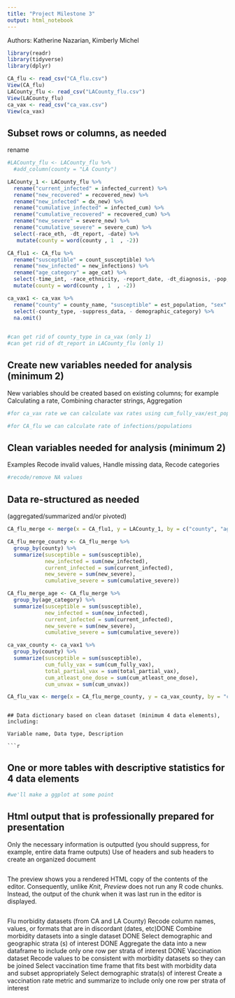 ```yaml
---
title: "Project Milestone 3"
output: html_notebook
---
```


Authors: Katherine Nazarian, Kimberly Michel

```r
library(readr)
library(tidyverse)
library(dplyr)

CA_flu <- read_csv("CA_flu.csv")
View(CA_flu)
LACounty_flu <- read_csv("LACounty_flu.csv")
View(LACounty_flu)
ca_vax <- read_csv("ca_vax.csv")
View(ca_vax)

```

## Subset rows or columns, as needed
rename 
```r
#LACounty_flu <- LACounty_flu %>% 
  #add_column(county = "LA County")

LACounty_1 <- LACounty_flu %>% 
  rename("current_infected" = infected_current) %>%
  rename("new_recovered" = recovered_new) %>% 
  rename("new_infected" = dx_new) %>% 
  rename("cumulative_infected" = infected_cum) %>% 
  rename("cumulative_recovered" = recovered_cum) %>% 
  rename("new_severe" = severe_new) %>% 
  rename("cumulative_severe" = severe_cum) %>% 
  select(-race_eth, -dt_report, -date) %>% 
   mutate(county = word(county , 1  , -2))

CA_flu1 <- CA_flu %>% 
  rename("susceptible" = count_susceptible) %>% 
  rename("new_infected" = new_infections) %>% 
  rename("age_category" = age_cat) %>% 
  select(-time_int, -race_ethnicity, -report_date, -dt_diagnosis, -pop, -new_unrecovered, -cumulative_unrecovered) %>%
  mutate(county = word(county , 1  , -2))

ca_vax1 <- ca_vax %>% 
  rename("county" = county_name, "susceptible" = est_population, "sex" = demographic_value) %>%
  select(-county_type, -suppress_data, - demographic_category) %>% 
  na.omit()
  

#can get rid of county_type in ca_vax (only 1) 
#can get rid of dt_report in LACounty_flu (only 1)

```

## Create new variables needed for analysis (minimum 2)

New variables should be created based on existing columns; for example Calculating a rate, Combining character strings, Aggregation

```r
#for ca_vax rate we can calculate vax rates using cum_fully_vax/est_population, but we would have to remove the NA values 

#for CA_flu we can calculate rate of infections/populations 


```

## Clean variables needed for analysis (minimum 2)

Examples Recode invalid values, Handle missing data, Recode categories

```r
#recode/remove NA values 
```

## Data re-structured as needed

(aggregated/summarized and/or pivoted)

```r

CA_flu_merge <- merge(x = CA_flu1, y = LACounty_1, by = c("county", "age_category", "sex", "new_infected", "new_recovered", "susceptible", "current_infected", "cumulative_infected", "cumulative_recovered", "new_severe", "cumulative_severe"), all = TRUE)

CA_flu_merge_county <- CA_flu_merge %>% 
  group_by(county) %>% 
  summarize(susceptible = sum(susceptible),
            new_infected = sum(new_infected), 
            current_infected = sum(current_infected), 
            new_severe = sum(new_severe), 
            cumulative_severe = sum(cumulative_severe))

CA_flu_merge_age <- CA_flu_merge %>% 
  group_by(age_category) %>% 
  summarize(susceptible = sum(susceptible),
            new_infected = sum(new_infected), 
            current_infected = sum(current_infected), 
            new_severe = sum(new_severe), 
            cumulative_severe = sum(cumulative_severe))

ca_vax_county <- ca_vax1 %>% 
  group_by(county) %>% 
  summarize(susceptible = sum(susceptible), 
            cum_fully_vax = sum(cum_fully_vax), 
            total_partial_vax = sum(total_partial_vax),
            cum_atleast_one_dose = sum(cum_atleast_one_dose),
            cum_unvax = sum(cum_unvax))

CA_flu_vax <- merge(x = CA_flu_merge_county, y = ca_vax_county, by = "county", all = TRUE)
```


```

## Data dictionary based on clean dataset (minimum 4 data elements), including:

Variable name, Data type, Description

```r

```

## One or more tables with descriptive statistics for 4 data elements

```r
#we'll make a ggplot at some point 
```

## Html output that is professionally prepared for presentation

Only the necessary information is outputted (you should suppress, for example, entire data frame outputs) Use of headers and sub headers to create an organized document

```r

```

The preview shows you a rendered HTML copy of the contents of the editor. Consequently, unlike *Knit*, *Preview* does not run any R code chunks. Instead, the output of the chunk when it was last run in the editor is displayed.

```r

```
Flu morbidity datasets (from CA and LA County)
  Recode column names, values, or formats that are in discordant (dates, etc)DONE 
  Combine morbidity datasets into a single dataset DONE
  Select demographic and geographic strata (s) of interest DONE
  Aggregate the data into a new dataframe to  include only one row per strata of     interest DONE
Vaccination dataset 
  Recode values to be consistent with morbidity datasets so they can be joined
  Select vaccination time frame that fits best with morbidity data and subset        appropriately
  Select demographic strata(s) of interest
  Create a vaccination rate metric and summarize to include only one row per strata   of interest